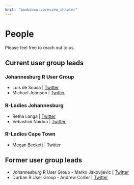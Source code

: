 ```yaml
---
knit: "bookdown::preview_chapter"
---
```

  
# People
Please feel free to reach out to us.

## Current user group leads
### Johannesburg R User Group
* Luis de Sousa | [Twitter](https://twitter.com/luis_de_sousa)
* Michael Johnson | [Twitter](https://twitter.com/Mikejohnsonza)

### R-Ladies Johannesburg
* Retha Langa | [Twitter](https://twitter.com/HeritageAffair)
* Vebashini Naidoo | [Twitter](https://twitter.com/Vebash)

### R-Ladies Cape Town
* Megan Beckett | [Twitter](https://twitter.com/mbeckett_za)

## Former user group leads
* Johannesburg R User Group - Marko Jakovljevic | [Twitter](https://twitter.com/MarchofReason)
* Durban R User Group - Andrew Collier | [Twitter](https://twitter.com/datawookie)
